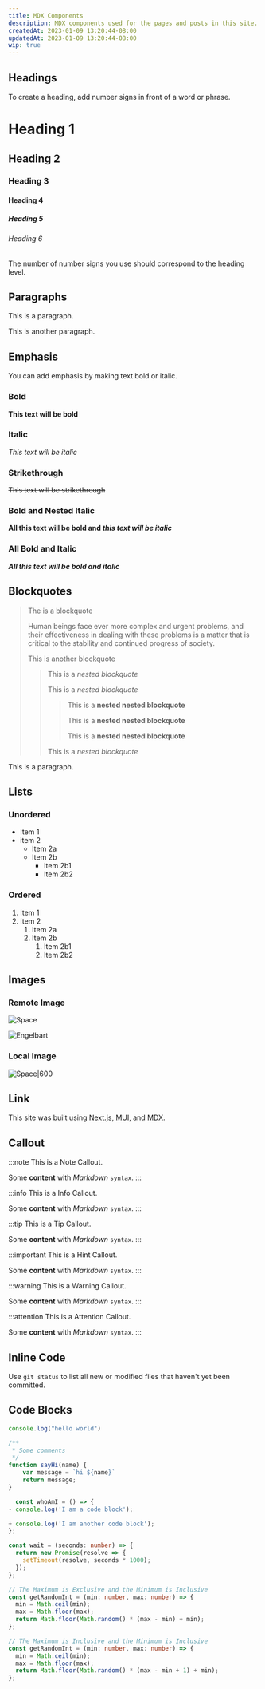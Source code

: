 ```yaml
---
title: MDX Components
description: MDX components used for the pages and posts in this site.
createdAt: 2023-01-09 13:20:44-08:00
updatedAt: 2023-01-09 13:20:44-08:00
wip: true
---
```


## Headings

To create a heading, add number signs in front of a word or phrase.

# Heading 1

## Heading 2

### Heading 3

#### Heading 4

##### Heading 5

###### Heading 6

The number of number signs you use should correspond to the heading level.

## Paragraphs

This is a paragraph.

This is another paragraph.

## Emphasis

You can add emphasis by making text bold or italic.

### Bold

**This text will be bold**

### Italic

_This text will be italic_

### Strikethrough

~~This text will be strikethrough~~

### Bold and Nested Italic

**All this text will be bold and _this text will be italic_**

### All Bold and Italic

**_All this text will be bold and italic_**

## Blockquotes

> The is a blockquote
>
> Human beings face ever more complex and urgent problems, and their effectiveness in dealing with these problems is a matter that is critical to the stability and continued progress of society.
>
> This is another blockquote
>
> > This is a _nested blockquote_
> >
> > This is a _nested blockquote_
> >
> > > This is a **nested nested blockquote**
> > >
> > > This is a **nested nested blockquote**
> > >
> > > This is a **nested nested blockquote**
> >
> > This is a _nested blockquote_

This is a paragraph.

## Lists

### Unordered

- Item 1
- item 2
  - Item 2a
  - Item 2b
    - Item 2b1
    - Item 2b2

### Ordered

1. Item 1
2. Item 2
   1. Item 2a
   2. Item 2b
      1. Item 2b1
      2. Item 2b2

## Images

### Remote Image

![Space](https://images.unsplash.com/photo-1451187580459-43490279c0fa?ixlib=rb-4.0.3&ixid=MnwxMjA3fDB8MHxwaG90by1wYWdlfHx8fGVufDB8fHx8&auto=format&fit=crop&w=2344&q=80)

![Engelbart](https://history-computer.com/ModernComputer/Basis/images/Engelbart.jpg)

### Local Image

![Space|600](1.webp)

## Link

This site was built using [Next.js](https://nextjs.org/),
[MUI](https://mui.com/), and [MDX](https://mdxjs.com/).

## Callout

:::note
This is a Note Callout.

Some **content** with _Markdown_ `syntax`.
:::

:::info
This is a Info Callout.

Some **content** with _Markdown_ `syntax`.
:::

:::tip
This is a Tip Callout.

Some **content** with _Markdown_ `syntax`.
:::

:::important
This is a Hint Callout.

Some **content** with _Markdown_ `syntax`.
:::

:::warning
This is a Warning Callout.

Some **content** with _Markdown_ `syntax`.
:::

:::attention
This is a Attention Callout.

Some **content** with _Markdown_ `syntax`.
:::

## Inline Code

Use `git status` to list all new or modified files that haven't yet been committed.

## Code Blocks

```js:index.js {6-8}
console.log("hello world")

/**
 * Some comments
 */
function sayHi(name) {
    var message = `hi ${name}`
    return message;
}
```

```diff-js:index.js showLineNumbers=99
  const whoAmI = () => {
- console.log('I am a code block');

+ console.log('I am another code block');
};
```

```typescript:test.ts
const wait = (seconds: number) => {
  return new Promise(resolve => {
    setTimeout(resolve, seconds * 1000);
  });
};

// The Maximum is Exclusive and the Minimum is Inclusive
const getRandomInt = (min: number, max: number) => {
  min = Math.ceil(min);
  max = Math.floor(max);
  return Math.floor(Math.random() * (max - min) + min);
};

// The Maximum is Inclusive and the Minimum is Inclusive
const getRandomInt = (min: number, max: number) => {
  min = Math.ceil(min);
  max = Math.floor(max);
  return Math.floor(Math.random() * (max - min + 1) + min);
};
```
